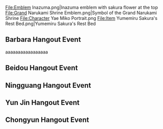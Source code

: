 {{Sandbox}}
<gallery>
File:Emblem Inazuma.png|Inazuma emblem with sakura flower at the top
File:Grand Narukami Shrine Emblem.png|Symbol of the Grand Narukami Shrine
File:Character Yae Miko Portrait.png
File:Item Yumemiru Sakura's Rest Bed.png|Yumemiru Sakura's Rest Bed
</gallery>

{{OgvGallery/Draft
|{{LoopOgv
|size=185px
|video=Fatui Pyro Agent Spinning Knife Guard Invisibility.ogv
|gif=Fatui Pyro Agent Spinning Knife Guard Invisibility.gif
|caption=Spinning Knife Guard and Invisibility
}}{{LoopOgv
|size=185px
|video=Fatui Pyro Agent Melee Slash.ogv
|gif=Fatui Pyro Agent Melee Slash.gif
|caption=Melee Slash
}}{{LoopOgv
|size=185px
|video=Fatui Pyro Agent Dash and Slash.ogv
|gif=Fatui Pyro Agent Dash and Slash.gif
|caption=Dash and Slash
}}{{LoopOgv
|size=185px
|video=Fatui Pyro Agent Dash and Slash Invisible.ogv
|gif=Fatui Pyro Agent Dash and Slash Invisible.gif
|caption=Dash and Slash (Invisible)
}}{{LoopOgv
|size=185px
|video=Fatui Pyro Agent Shadow Strike.ogv
|gif=Fatui Pyro Agent Shadow Strike.gif
|caption=Shadow Strike
}}{{LoopOgv
|size=185px
|video=Fatui Pyro Agent Pyro Clone Charge.ogv
|gif=Fatui Pyro Agent Pyro Clone Charge.gif
|caption=Clone Charge
}}{{LoopOgv
|size=185px
|video=Fatui Pyro Agent Clone Slash.ogv
|gif=Fatui Pyro Agent Clone Slash.gif
|caption=Clone Slash
}}}}

==Barbara Hangout Event==
{{User:Awesome_Aasim/hangout-flowchart|1=
* [[Sister Victoria's Vexation]]
** [[Sudden Shouting]]
*** [[Albert Never Gives Up]]
**** Ending: Untimely Enthusiasm
*** [[Albert Is Amenable to Reason]]
**** [[The Church's Affairs]]
** [[Temporary Relief From the Fanfare]]
*** [[Of Wolfhooks Red]]
**** [[The Church's Affairs]]
***** [[Cleanliness First]]
****** [[Deaconess's Gratitude]]
******* [[Barbara's Home-Made Chilibrew]]
******** [[A Meeting Mysteriously Missed]]
********* [[Knight and Deaconess, Ready for Battle!]]
********** [[A Spicy Brew]]
*********** Ending: A Fiery Flavor from Liyue
********** [[Home-Made Chilibrew]]
*********** Ending: The Taste of Hard Work
******* [[The Second Chilibrew Ingredient]]
******** [[Ulterior Motive...?]]
********* Ending: Incompletely Cured
******** [[Healing Is My Job]]
********* [[Home-Made Chilibrew]]
******* [[The Cat's Tail's Specialty]]
******** [[Deaconess's Time Off]]
********* Ending: A Holiday in Mondstadt
}}

<div class="hidden">aaaaaaaaaaaaaaaaa</div>

==Beidou Hangout Event==
{{User:Awesome_Aasim/hangout-flowchart|1=
* [[A Special Guest]]
** [[Sailor Training]]
*** [[Training: The Shield of The Crux]]
**** [[A Little Test]]
***** [[The Photography Crew]]
****** [[The Nameless Fishing Village]]
******* [[The Long Years]]
******** [[A Smattering of Memories]]
********* [[Snap!]]
********** Ending: Photography Class for Two
********* Ending: "Flirtatious"
***** [[The Crux of Our Duties]]
*** [[Training: The Spear of The Crux]]
**** [[The Crux of Our Duties]]
***** [[A Strange Transaction]]
****** Ending: Once Everything is Over
** [[Private Chat]]
*** [[Guili Plains Treasure Hunt]]
**** [[Were You Expecting Someone Else?]]
***** [[Poetic Treasure]]
****** [[To the Rightful Owner, Returned]]
******* Ending: Sakura Blooms Upon Guili Fell
*** [[Qingce Village Treasure Hunt]]
**** [[Honorary Villager]]
***** Ending: Between Us
}}

==Ningguang Hangout Event==
{{User:Awesome_Aasim/hangout-flowchart|1=
* [[The Jade Chamber Once More]]
** [[The Jade Chamber Once More#Scheduling the Day|Scheduling the Day]]
*** [[Business as Usual]]
**** [[Business as Usual#The Grand Banquet|The Grand Banquet]]
***** [[Exchanging Intelligence#Greeting Gift|Greeting Gift]]
****** [[Exchanging Intelligence#Exchanging Intelligence|Exchanging Intelligence]]
******* [[Exchanging Intelligence#Principles|Principles]]
******** Ending: While the View Remains Good
***** [[Auction Games#The Auction|The Auction]]
****** [[Auction Games#The Final Call|The Final Call]]
******* [[Auction Games#Those Whose Faith is Blind|Those Whose Faith is Blind]]
******** Ending: The Weight of a Collection
*** [[Time Off!]]
**** [[Liyue Millennial]]
***** [[Liyue Millennial#After the Descent|After the Descent]]
****** Ending: Unchanging Will
**** [[Starting From Zero]]
***** [[Starting From Zero#Adventurer's Survival Handbook|Adventurer's Survival Handbook]]
****** [[Starting From Zero#Open Resources, Thrifty Expenditure|Open Resources, Thrifty Expenditure]]
******* Ending: Fortunes Shared
**** [[Endless Smoke]]
***** [[Endless Smoke#A Clumsy Cover-Up|A Clumsy Cover-Up]]
****** [[Endless Smoke#The Snare|The Snare]]
******* [[Endless Smoke#Confrontation|Confrontation]]
******** Ending: Feint and Riposte
}}

==Yun Jin Hangout Event==
{{User:Awesome_Aasim/hangout-flowchart|1=
* [[Countryside Wandering#Yun-Han Opera Troupe in Crisis|Yun-Han Opera Troupe in Crisis]]
** [[Countryside Wandering#Crisis Averted...?|Crisis Averted...?]]
*** [[After the Curtain Falls#Midnight Meeting|Midnight Meeting]]
**** [[After the Curtain Falls#Guests from The Steambird|Guests from The Steambird]]
***** [[Backstage Suspicions#Suspicious Trails|Suspicious Trails]]
****** Ending: A Shame That the Road is Rocky
****** [[Backstage Suspicions#A Strict Contract|A Strict Contract]]
******* [[Backstage Suspicions#Alerting the Quarry|Alerting the Quarry]]
******** Ending: A Shame That the Road is Rocky
******* [[Backstage Suspicions#Long-Term Planning|Long-Term Planning]]
***** [[Half a Day's Leisure#Yun Jin's Offstage Break|Yun Jin's Offstage Break]]
****** [[Half a Day's Leisure#On Stage and Behind the Scenes|On Stage and Behind the Scenes]]
******* [[Half a Day's Leisure#Commemorative Photo|Commemorative Photo]]
******** Ending: Brought Together by Common Interests
******* Ending: A Souvenir Without Sentiment is of Little Worth
*** [[First Glimpse of Meaning#Immersive Performance|Immersive Performance]]
**** [[First Glimpse of Meaning#Well-Honed Performance|Well-Honed Performance]]
***** [[First Glimpse of Meaning#Meticulous Performance|Meticulous Performance]]
****** Ending: The Cast Contemplates the Play's Meaning
}}

==Chongyun Hangout Event==
{{User:Awesome_Aasim/hangout-flowchart|1=
* [[Hard to Track#Meeting by the Wharf|Meeting by the Wharf]]
** [[Distant Gaze#A Curious Gaze|A Curious Gaze]]
*** [[The Exorcist's Path#On the Evil Spirits' Trail|On the Evil Spirits' Trail]]
**** [[The Exorcist's Path#The Rumored Heretical Ground|The Rumored Heretical Ground]]
***** Ending: Blessing In Disguise
*** [[Popsicles and Their Curious Uses#Popsicle Emergency|Popsicle Emergency]]
**** [[Popsicles and Their Curious Uses#A Cooling Mix|A Cooling Mix]]
***** [[For A Child's Smile#Lingering Worry|Lingering Worry]]
****** Ending: Idle Amusements
**** [[Popsicles and Their Curious Uses#A Sweet Mix|A Sweet Mix]]
***** [[For A Child's Smile#Lingering Worry|Lingering Worry]]
**** [[Popsicles and Their Curious Uses#A Curious Mix|A Curious Mix]]
***** Ending: Can't Beat This Heat
** [[Test of Courage#To Take a Test of Courage|To Take a Test of Courage]]
*** [[Test of Courage#Chongyun's Determination|Chongyun's Determination]]
**** [[The Bottom of Things#No Wasted Effort|No Wasted Effort]]
***** [[The Bottom of Things#Nothing Going to Bump After All...|Nothing Going to Bump After All...]]
****** Ending: Nothing Gained
**** [[Sudden Discomfort#Cryo Whopperflower Recipe|Cryo Whopperflower Recipe]]
***** [[Killjoy#Nothing Going to Bump After All...|Nothing Going to Bump After All...]]
****** [[Independent Actions#As Yet Unresigned|Independent Actions]]
******* Ending: Goodbyes
****** Ending: Small Regrets
**** [[Sudden Discomfort#Cryo Slime Condensate Recipe|Cryo Slime Condensate Recipe]]
***** [[Killjoy#Nothing Going to Bump After All...|Nothing Going to Bump After All...]]
*** [[Test of Courage#Unsettling Feeling|Unsettling Feeling]]
**** [[Ever Deeper#Do Not Alert Your Quarry|Do Not Alert Your Quarry]]
***** [[Killjoy#Nothing Going to Bump After All...|Nothing Going to Bump After All...]]
}}